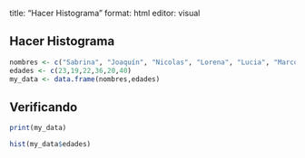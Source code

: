 title: "Hacer Histograma" format: html editor: visual

## Hacer Histograma

```r
nombres <- c("Sabrina", "Joaquín", "Nicolas", "Lorena", "Lucia", "Marco") 
edades <- c(23,19,22,36,20,40) 
my_data <- data.frame(nombres,edades)
```

## Verificando

```r
print(my_data)
```

```r
hist(my_data$edades)
```
